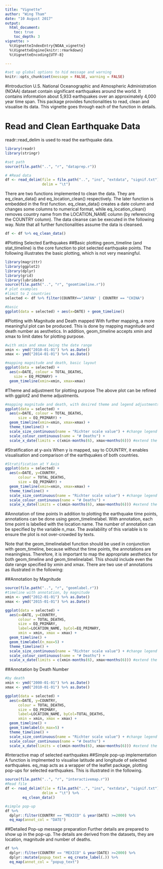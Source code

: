 ```yaml
---
title: "Vignette"
author: "Wing Tham"
date: "10 August 2017"
output: 
  html_document:
    toc: true
    toc_depth: 3
vignette: >
  %\VignetteIndexEntry{NOAA_vignette}
  %\VignetteEngine{knitr::rmarkdown}
  %\VignetteEncoding{UTF-8}

---
```

```r
#set up global options to hid message and warning
knitr::opts_chunk$set(message = FALSE, warning = FALSE)
```
#Introduction
U.S. National Oceanographic and Atmospheric Administration (NOAA) dataset contain significant earthquakes around the world. It contains information about 5,933 earthquakes over an approximately 4,000 year time span. This package provides functionalities to read, clean and visualise its data. This vignette goes through each of the function in details.


# Read and Clean Earthquake Data

readr::read_delim is used to read the earthquake data.  
```r
library(readr)
library(stringr)

#set path
source(file.path("..", "r", "dataprep.r"))

# #Read data
df <- read_delim(file = file.path("..", "ins", "extdata", "signif.txt"),
                 delim = "\t")
```
There are two functions implemented to clean the data. They are eq_clean_data()
and eq_location_clean() respectively. The later function is embedded in the first function.
eq_clean_data() creates a date column and changes some columns to numerical format, 
while eq_location_clean() removes country name from the LOCATION_NAME column 
(by referencing the COUNTRY column). The data cleanse can be executed in the
following way. Note that all further functionalities assume the data is cleansed.
```r
df <- df %>% eq_clean_data()
```

#Plotting Selected Earthquakes 
##Basic plotting
geom_timeline (and stat_timeline) is the core function to plot selected earthquake points. The following illustrates the basic plotting, which is not very meaningful.
```r
library(magrittr)
library(ggplot2)
library(dplyr)
library(grid)
library(lubridate)
source(file.path("..", "r", "geomtimeline.r"))
# plot examples
#limit to 2 countries
selected <- df %>% filter(COUNTRY=="JAPAN" | COUNTRY == "CHINA")

#basic
ggplot(data = selected) + aes(x=DATE) + geom_timeline()

```

#Plotting with Magnitude and Death mapped
With further mapping, a more meaningful plot can be produced. This is done by mapping magnitude and death number as aesthetics. In addition, geom_timeline accepts xmin and xmax to limit dates for plotting purpose.
```r
#with xmin and xmax being the date range
xmin <- ymd("2010-01-01") %>% as.Date()
xmax <- ymd("2014-01-01") %>% as.Date()

#mapping magnitude and death, basic layout
ggplot(data = selected) + 
  aes(x=DATE, colour = TOTAL_DEATHS, 
    size = EQ_PRIMARY) + 
  geom_timeline(xmin=xmin, xmax=xmax) 

```

#Theme and adjustment for plotting purpose
The above plot can be refined with ggplot2 and theme adjustments.
```r
#mapping magnitude and death, with desired theme and legend adjustments
ggplot(data = selected) + 
  aes(x=DATE, colour = TOTAL_DEATHS, 
      size = EQ_PRIMARY) + 
  geom_timeline(xmin=xmin, xmax=xmax) +
  theme_timeline() +
  scale_size_continuous(name = "Richter scale value") + #change legend name
  scale_colour_continuous(name = "# Deaths") +
  scale_x_date(limits = c(xmin-months(6), xmax+months(6))) #extend the axis so that data is central
```

#Stratification at y-axis
When y is mapped, say to COUNTRY, it enables visualisation and comparison of the earthquakes of both countries.
```r
#Stratification at Y Axis
ggplot(data = selected) + 
  aes(x=DATE, y=COUNTRY, 
      colour = TOTAL_DEATHS, 
      size = EQ_PRIMARY) + 
  geom_timeline(xmin=xmin, xmax=xmax) +
  theme_timeline() +
  scale_size_continuous(name = "Richter scale value") + #change legend name
  scale_colour_continuous(name = "# Deaths") +
  scale_x_date(limits = c(xmin-months(6), xmax+months(6))) #extend the axis so that data is central
```

#Annotation of time points
In addition to plotting the earthquake time points, annotations can be done using geom_timelinelabel. With annotation, each time point is labelled with the location name. The number of annotation can be specified by the variable n_max. The availability of this variable is to ensure the plot is not over-crowded by texts.

Note that the geom_timelinelabel function should be used in conjunction with geom_timeline, because without the time points, the annotations are meaningless. Therefore, it is important to map the appropriate aesthetics for both geom_timeline and geom_timelinelabel. This should include even the date range specified by xmin and xmax. There are two use of annotations as illustrated in the following:

##Annotation by Magnitude
```r
source(file.path("..", "r", "geomlabel.r"))
#timeline with annotation, by magnitude
xmin <- ymd("2012-01-01") %>% as.Date()
xmax <- ymd("2015-01-01") %>% as.Date()

ggplot(data = selected) + 
  aes(x=DATE, y=COUNTRY, 
      colour = TOTAL_DEATHS,
      size = EQ_PRIMARY,
      label=LOCATION_NAME, byCol=EQ_PRIMARY,
      xmin = xmin, xmax = xmax) + 
  geom_timeline() +
  geom_timelabel(n_max=5) +
  theme_timeline() +
  scale_size_continuous(name = "Richter scale value") + #change legend name
  scale_colour_continuous(name = "# Deaths") +
  scale_x_date(limits = c(xmin-months(6), xmax+months(6))) #extend the axis so that data is central
```

##Annotation by Death Number
```r
#by death
xmin <- ymd("2000-01-01") %>% as.Date()
xmax <- ymd("2010-01-01") %>% as.Date()

ggplot(data = selected) + 
  aes(x=DATE, y=COUNTRY, 
      colour = TOTAL_DEATHS,
      size = EQ_PRIMARY,
      label=LOCATION_NAME, byCol=TOTAL_DEATHS,
      xmin = xmin, xmax = xmax) + 
  geom_timeline() +
  geom_timelabel(n_max=5) +
  theme_timeline() +
  scale_size_continuous(name = "Richter scale value") + #change legend name
  scale_colour_continuous(name = "# Deaths") +
  scale_x_date(limits = c(xmin-months(6), xmax+months(6))) #extend the axis so that data is central

```

#Interactive map of selected earthquakes
##Simple pop-up implementation
A function is implmented to visualise latitude and longitude of selected earthquakes. eq_map acts as a wrapper of the leaflet package, plotting pop-ups for selected earthquakes. This is illustrated in the following.
```r
source(file.path("..", "r", "interactivemap.r"))
#Read file
df <- read_delim(file = file.path("..", "ins", "extdata", "signif.txt"),
                 delim = "\t") %>%
        eq_clean_data() 

#simple pop-up
df %>%
  dplyr::filter(COUNTRY == "MEXICO" & year(DATE) >=2000) %>%
  eq_map(annot_col = "DATE")

```

##Detailed Pop-up message preparation
Further details are prepared to show up in the pop-up. The details are derived from the datasets, they are location, magnitude and number of deaths.
```r
df %>%
  dplyr::filter(COUNTRY == "MEXICO" & year(DATE) >=2000) %>%
  dplyr::mutate(popup_text = eq_create_label(.)) %>%
  eq_map(annot_col = "popup_text")

```
